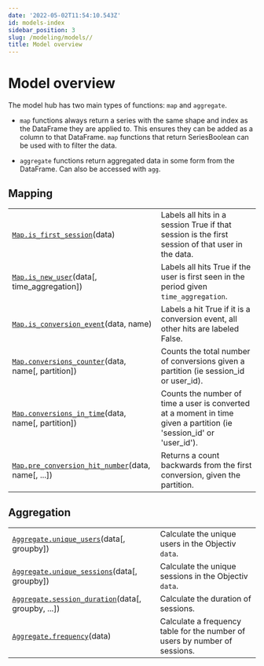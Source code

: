 ```yaml
---
date: '2022-05-02T11:54:10.543Z'
id: models-index
sidebar_position: 3
slug: /modeling/models//
title: Model overview
---
```


# Model overview

The model hub has two main types of functions: `map` and `aggregate`.

* `map` functions always return a series with the same shape and index as the DataFrame they are applied to.
This ensures they can be added as a column to that DataFrame. `map` functions that return SeriesBoolean can
be used with to filter the data.

* `aggregate` functions return aggregated data in some form from the DataFrame. Can also be accessed with
`agg`.

## Mapping

<div class="table-autosummary">

|                                                   |                                                                                                                                                                                                                        |
| ------------------------------------------------- | --------------------------------------------------------------------------------------------------------------------------------------------------------------------------------------------------------------------- |
| [`Map.is_first_session`](/docs/modeling/models/Mapping/modelhub.Map.is-first-session/#modelhub.Map.is-first-session)(data)                        | Labels all hits in a session True if that session is the first session of that user in the data.                                                                                                                       |
| [`Map.is_new_user`](/docs/modeling/models/Mapping/modelhub.Map.is-new-user/#modelhub.Map.is-new-user)(data[, time_aggregation])         | Labels all hits True if the user is first seen in the period given `time_aggregation`.                                                                                                                                   |
| [`Map.is_conversion_event`](/docs/modeling/models/Mapping/modelhub.Map.is-conversion-event/#modelhub.Map.is-conversion-event)(data, name)               | Labels a hit True if it is a conversion event, all other hits are labeled False.                                                                                                                                       |
| [`Map.conversions_counter`](/docs/modeling/models/Mapping/modelhub.Map.conversions-counter/#modelhub.Map.conversions-counter)(data, name[, partition])  | Counts the total number of conversions given a partition (ie session_id or user_id).                                                                                                                                   |
| [`Map.conversions_in_time`](/docs/modeling/models/Mapping/modelhub.Map.conversions-in-time/#modelhub.Map.conversions-in-time)(data, name[, partition])  | Counts the number of time a user is converted at a moment in time given a partition (ie 'session_id' or 'user_id').                                                                                                    |
| [`Map.pre_conversion_hit_number`](/docs/modeling/models/Mapping/modelhub.Map.pre-conversion-hit-number/#modelhub.Map.pre-conversion-hit-number)(data, name[, ...])  | Returns a count backwards from the first conversion, given the partition.                                                                                                                                              |


</div>

## Aggregation

<div class="table-autosummary">

|                                                   |                                                                                                                                                                                                                        |
| ------------------------------------------------- | --------------------------------------------------------------------------------------------------------------------------------------------------------------------------------------------------------------------- |
| [`Aggregate.unique_users`](/docs/modeling/models/Aggregation/modelhub.Aggregate.unique-users/#modelhub.Aggregate.unique-users)(data[, groupby])           | Calculate the unique users in the Objectiv `data`.                                                                                                                                                                       |
| [`Aggregate.unique_sessions`](/docs/modeling/models/Aggregation/modelhub.Aggregate.unique-sessions/#modelhub.Aggregate.unique-sessions)(data[, groupby])        | Calculate the unique sessions in the Objectiv `data`.                                                                                                                                                                    |
| [`Aggregate.session_duration`](/docs/modeling/models/Aggregation/modelhub.Aggregate.session-duration/#modelhub.Aggregate.session-duration)(data[, groupby, ...])  | Calculate the duration of sessions.                                                                                                                                                                                    |
| [`Aggregate.frequency`](/docs/modeling/models/Aggregation/modelhub.Aggregate.frequency/#modelhub.Aggregate.frequency)(data)                         | Calculate a frequency table for the number of users by number of sessions.                                                                                                                                             |


</div>
